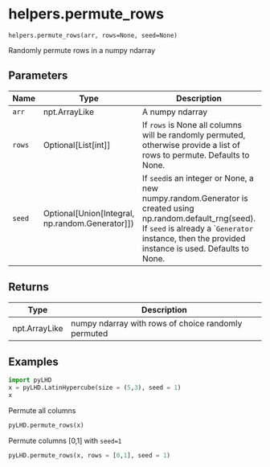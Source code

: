 # helpers.permute_rows { #pyLHD.helpers.permute_rows }

`helpers.permute_rows(arr, rows=None, seed=None)`

Randomly permute rows in a numpy ndarray

## Parameters

| Name   | Type                                                | Description                                                                                                                                                                                                     | Default    |
|--------|-----------------------------------------------------|-----------------------------------------------------------------------------------------------------------------------------------------------------------------------------------------------------------------|------------|
| `arr`  | npt.ArrayLike                                       | A numpy ndarray                                                                                                                                                                                                 | _required_ |
| `rows` | Optional\[List\[int\]\]                             | If `rows` is None all columns will be randomly permuted, otherwise provide a list of rows to permute. Defaults to None.                                                                                         | `None`     |
| `seed` | Optional\[Union\[Integral, np.random.Generator\]\]) | If `seed`is an integer or None, a new numpy.random.Generator is created using np.random.default_rng(seed).  If `seed` is already a ``Generator` instance, then the provided instance is used. Defaults to None. | `None`     |

## Returns

| Type          | Description                                         |
|---------------|-----------------------------------------------------|
| npt.ArrayLike | numpy ndarray with rows of choice randomly permuted |

## Examples



```python
import pyLHD
x = pyLHD.LatinHypercube(size = (5,3), seed = 1)
x
```
Permute all columns
```python
pyLHD.permute_rows(x)
```
Permute columns [0,1] with `seed=1`
```python
pyLHD.permute_rows(x, rows = [0,1], seed = 1)
```